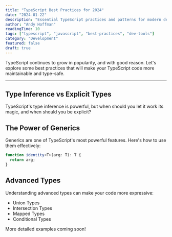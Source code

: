 ```yaml
---
title: "TypeScript Best Practices for 2024"
date: "2024-01-22"
description: "Essential TypeScript practices and patterns for modern development"
author: "Andy Hoffman"
readingTime: 10
tags: ["typescript", "javascript", "best-practices", "dev-tools"]
category: "Development"
featured: false
draft: true
---
```


TypeScript continues to grow in popularity, and with good reason. Let's explore some best practices that will make your TypeScript code more maintainable and type-safe.

<hr data-content="table of contents" />

## Type Inference vs Explicit Types

TypeScript's type inference is powerful, but when should you let it work its magic, and when should you be explicit?

## The Power of Generics

Generics are one of TypeScript's most powerful features. Here's how to use them effectively:

```typescript
function identity<T>(arg: T): T {
  return arg;
}
```

## Advanced Types

Understanding advanced types can make your code more expressive:

- Union Types
- Intersection Types
- Mapped Types
- Conditional Types

More detailed examples coming soon!
